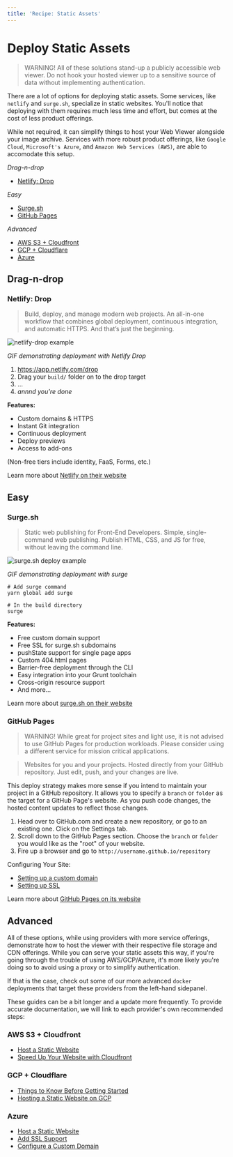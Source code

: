 ```yaml
---
title: 'Recipe: Static Assets'
---
```


# Deploy Static Assets

> WARNING! All of these solutions stand-up a publicly accessible web viewer. Do
> not hook your hosted viewer up to a sensitive source of data without
> implementing authentication.

There are a lot of options for deploying static assets. Some services, like
`netlify` and `surge.sh`, specialize in static websites. You'll notice that
deploying with them requires much less time and effort, but comes at the cost of
less product offerings.

While not required, it can simplify things to host your Web Viewer alongside
your image archive. Services with more robust product offerings, like
`Google Cloud`, `Microsoft's Azure`, and `Amazon Web Services (AWS)`, are able
to accomodate this setup.

_Drag-n-drop_

- [Netlify: Drop](#netlify-drop)

_Easy_

- [Surge.sh](#surgesh)
- [GitHub Pages](#github-pages)

_Advanced_

- [AWS S3 + Cloudfront](#aws-s3--cloudfront)
- [GCP + Cloudflare](#gcp--cloudflare)
- [Azure](#azure)

## Drag-n-drop

### Netlify: Drop

> Build, deploy, and manage modern web projects. An all-in-one workflow that
> combines global deployment, continuous integration, and automatic HTTPS. And
> that’s just the beginning.

![netlify-drop example](../../assets/img/netlify-drop.gif)

_GIF demonstrating deployment with Netlify Drop_

1. https://app.netlify.com/drop
2. Drag your `build/` folder on to the drop target
3. ...
4. _annnd you're done_

**Features:**

- Custom domains & HTTPS
- Instant Git integration
- Continuous deployment
- Deploy previews
- Access to add-ons

(Non-free tiers include identity, FaaS, Forms, etc.)

Learn more about [Netlify on their website](https://www.netlify.com/)

## Easy

### Surge.sh

> Static web publishing for Front-End Developers. Simple, single-command web
> publishing. Publish HTML, CSS, and JS for free, without leaving the command
> line.

![surge.sh deploy example](../../assets/img/surge-deploy.gif)

_GIF demonstrating deployment with surge_

```shell
# Add surge command
yarn global add surge

# In the build directory
surge
```

**Features:**

- Free custom domain support
- Free SSL for surge.sh subdomains
- pushState support for single page apps
- Custom 404.html pages
- Barrier-free deployment through the CLI
- Easy integration into your Grunt toolchain
- Cross-origin resource support
- And more…

Learn more about [surge.sh on their website](https://surge.sh/)

### GitHub Pages

> WARNING! While great for project sites and light use, it is not advised to use
> GitHub Pages for production workloads. Please consider using a different
> service for mission critical applications.

> Websites for you and your projects. Hosted directly from your GitHub
> repository. Just edit, push, and your changes are live.

This deploy strategy makes more sense if you intend to maintain your project in
a GitHub repository. It allows you to specify a `branch` or `folder` as the
target for a GitHub Page's website. As you push code changes, the hosted content
updates to reflect those changes.

1. Head over to GitHub.com and create a new repository, or go to an existing
   one. Click on the Settings tab.
2. Scroll down to the GitHub Pages section. Choose the `branch` or `folder` you
   would like as the "root" of your website.
3. Fire up a browser and go to `http://username.github.io/repository`

Configuring Your Site:

- [Setting up a custom domain](https://help.github.com/en/articles/using-a-custom-domain-with-github-pages)
- [Setting up SSL](https://help.github.com/en/articles/securing-your-github-pages-site-with-https)

Learn more about [GitHub Pages on its website](https://pages.github.com/)

## Advanced

All of these options, while using providers with more service offerings,
demonstrate how to host the viewer with their respective file storage and CDN
offerings. While you can serve your static assets this way, if you're going
through the trouble of using AWS/GCP/Azure, it's more likely you're doing so to
avoid using a proxy or to simplify authentication.

If that is the case, check out some of our more advanced `docker` deployments
that target these providers from the left-hand sidepanel.

These guides can be a bit longer and a update more frequently. To provide
accurate documentation, we will link to each provider's own recommended steps:

### AWS S3 + Cloudfront

- [Host a Static Website](https://docs.aws.amazon.com/AmazonS3/latest/dev/website-hosting-custom-domain-walkthrough.html)
- [Speed Up Your Website with Cloudfront](https://docs.aws.amazon.com/AmazonS3/latest/dev/website-hosting-cloudfront-walkthrough.html)

### GCP + Cloudflare

- [Things to Know Before Getting Started](https://code.luasoftware.com/tutorials/google-cloud-storage/things-to-know-before-hosting-static-website-on-google-cloud-storage/)
- [Hosting a Static Website on GCP](https://cloud.google.com/storage/docs/hosting-static-website)

### Azure

- [Host a Static Website](https://docs.microsoft.com/en-us/azure/storage/blobs/storage-blob-static-website)
- [Add SSL Support](https://docs.microsoft.com/en-us/azure/storage/blobs/storage-https-custom-domain-cdn)
- [Configure a Custom Domain](https://docs.microsoft.com/en-us/azure/storage/blobs/storage-custom-domain-name)
